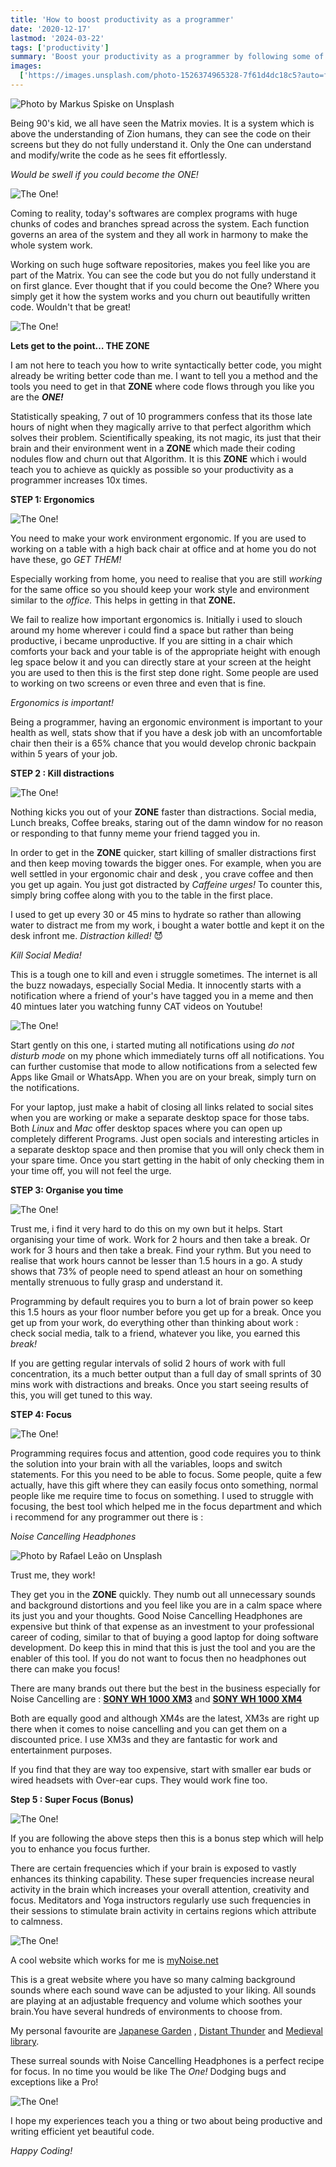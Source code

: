 ```yaml
---
title: 'How to boost productivity as a programmer'
date: '2020-12-17'
lastmod: '2024-03-22'
tags: ['productivity']
summary: 'Boost your productivity as a programmer by following some of my personal experiences, this helps you do more in less time.'
images:
  ['https://images.unsplash.com/photo-1526374965328-7f61d4dc18c5?auto=format&fit=crop&w=1161&q=80']
---
```


![Photo by [Markus Spiske](https://unsplash.com/@markusspiske?utm_source=medium&utm_medium=referral) on [Unsplash](https://unsplash.com?utm_source=medium&utm_medium=referral)](https://images.unsplash.com/photo-1526374965328-7f61d4dc18c5?auto=format&fit=crop&w=1161&q=80)

Being 90's kid, we all have seen the Matrix movies. It is a system which is above the understanding of Zion humans, they can see the code on their screens but they do not fully understand it. Only the One can understand and modify/write the code as he sees fit effortlessly.

_Would be swell if you could become the ONE!_

![The One!](https://media4.giphy.com/media/v1.Y2lkPTc5MGI3NjExOTZkYmFmODViNzFmYWM0YjM4ZjZmYWY5MTk3M2FkZTdlYjI1MTJlZiZlcD12MV9pbnRlcm5hbF9naWZzX2dpZklkJmN0PWc/QS0KOjNRG0tfG/giphy.gif)

Coming to reality, today's softwares are complex programs with huge chunks of codes and branches spread across the system. Each function governs an area of the system and they all work in harmony to make the whole system work.

Working on such huge software repositories, makes you feel like you are part of the Matrix. You can see the code but you do not fully understand it on first glance. Ever thought that if you could become the One? Where you simply get it how the system works and you churn out beautifully written code. Wouldn't that be great!

![The One!](https://i.gifer.com/3oQo.gif)

**Lets get to the point… THE ZONE**

I am not here to teach you how to write syntactically better code, you might already be writing better code than me. I want to tell you a method and the tools you need to get in that **ZONE** where code flows through you like you are the **_ONE!_**

Statistically speaking, 7 out of 10 programmers confess that its those late hours of night when they magically arrive to that perfect algorithm which solves their problem. Scientifically speaking, its not magic, its just that their brain and their environment went in a **ZONE** which made their coding nodules flow and churn out that Algorithm. It is this **ZONE** which i would teach you to achieve as quickly as possible so your productivity as a programmer increases 10x times.

**STEP 1: Ergonomics**

![The One!](https://media0.giphy.com/media/v1.Y2lkPTc5MGI3NjExMWYxYWY4MjkzNGUyMTA4MDEwNjUxOTQxMTg4Y2JhODIzM2FiOGQ3ZiZlcD12MV9pbnRlcm5hbF9naWZzX2dpZklkJmN0PWc/l3vRaWAPakjiEUQow/giphy.gif)

You need to make your work environment ergonomic. If you are used to working on a table with a high back chair at office and at home you do not have these, go _GET THEM!_

Especially working from home, you need to realise that you are still _working_ for the same office so you should keep your work style and environment similar to the _office._ This helps in getting in that **ZONE.**

We fail to realize how important ergonomics is. Initially i used to slouch around my home wherever i could find a space but rather than being productive, i became unproductive. If you are sitting in a chair which comforts your back and your table is of the appropriate height with enough leg space below it and you can directly stare at your screen at the height you are used to then this is the first step done right. Some people are used to working on two screens or even three and even that is fine.

_Ergonomics is important!_

Being a programmer, having an ergonomic environment is important to your health as well, stats show that if you have a desk job with an uncomfortable chair then their is a 65% chance that you would develop chronic backpain within 5 years of your job.

**STEP 2 : Kill distractions**

![The One!](https://media3.giphy.com/media/v1.Y2lkPTc5MGI3NjExZmM3YjI5ZGFhODU3YWFkNzIzMWU3NTJlOWYwNTExYWY5NzlhNTZhYyZlcD12MV9pbnRlcm5hbF9naWZzX2dpZklkJmN0PWc/3oEjIacPJYAJubIDLO/giphy.gif)

Nothing kicks you out of your **ZONE** faster than distractions. Social media, Lunch breaks, Coffee breaks, staring out of the damn window for no reason or responding to that funny meme your friend tagged you in.

In order to get in the **ZONE** quicker, start killing of smaller distractions first and then keep moving towards the bigger ones. For example, when you are well settled in your ergonomic chair and desk , you crave coffee and then you get up again. You just got distracted by _Caffeine urges!_ To counter this, simply bring coffee along with you to the table in the first place.

I used to get up every 30 or 45 mins to hydrate so rather than allowing water to distract me from my work, i bought a water bottle and kept it on the desk infront me. _Distraction killed!_ 😈

_Kill Social Media!_

This is a tough one to kill and even i struggle sometimes. The internet is all the buzz nowadays, especially Social Media. It innocently starts with a notification where a friend of your's have tagged you in a meme and then 40 mintues later you watching funny CAT videos on Youtube!

![The One!](https://i.gifer.com/Egcp.gif)

Start gently on this one, i started muting all notifications using _do not disturb mode_ on my phone which immediately turns off all notifications. You can further customise that mode to allow notifications from a selected few Apps like Gmail or WhatsApp. When you are on your break, simply turn on the notifications.

For your laptop, just make a habit of closing all links related to social sites when you are working or make a separate desktop space for those tabs. Both _Linux_ and _Mac_ offer desktop spaces where you can open up completely different Programs. Just open socials and interesting articles in a separate desktop space and then promise that you will only check them in your spare time. Once you start getting in the habit of only checking them in your time off, you will not feel the urge.

**STEP 3: Organise you time**

![The One!](https://media3.giphy.com/media/v1.Y2lkPTc5MGI3NjExMGE2Yzk3YzkwMTc1NWQ3N2JmZWI4YzJlNTVlYWNiZThkMDMyMTQ5NSZlcD12MV9pbnRlcm5hbF9naWZzX2dpZklkJmN0PWc/zruQbn0E0eva8/giphy.gif)

Trust me, i find it very hard to do this on my own but it helps. Start organising your time of work. Work for 2 hours and then take a break. Or work for 3 hours and then take a break. Find your rythm. But you need to realise that work hours cannot be lesser than 1.5 hours in a go. A study shows that 73% of people need to spend atleast an hour on something mentally strenuous to fully grasp and understand it.

Programming by default requires you to burn a lot of brain power so keep this 1.5 hours as your floor number before you get up for a break. Once you get up from your work, do everything other than thinking about work : check social media, talk to a friend, whatever you like, you earned this _break!_

If you are getting regular intervals of solid 2 hours of work with full concentration, its a much better output than a full day of small sprints of 30 mins work with distractions and breaks. Once you start seeing results of this, you will get tuned to this way.

**STEP 4: Focus**

![The One!](https://media1.giphy.com/media/v1.Y2lkPTc5MGI3NjExNTE5ZWRlMzJiNzRiZDk3ZDVmYjBiNjJlZjI5ODQ2MDExNmIyOThjNCZlcD12MV9pbnRlcm5hbF9naWZzX2dpZklkJmN0PWc/1xnbtgIOKLqpXFBVjn/giphy.gif)

Programming requires focus and attention, good code requires you to think the solution into your brain with all the variables, loops and switch statements. For this you need to be able to focus. Some people, quite a few actually, have this gift where they can easily focus onto something, normal people like me require time to focus on something. I used to struggle with focusing, the best tool which helped me in the focus department and which i recommend for any programmer out there is :

_Noise Cancelling Headphones_

![Photo by [Rafael Leão](https://unsplash.com/@raflfc?utm_source=medium&utm_medium=referral) on [Unsplash](https://unsplash.com?utm_source=medium&utm_medium=referral)](https://cdn-images-1.medium.com/max/12000/0*MAHxljrP6gfrzjmo)

Trust me, they work!

They get you in the **ZONE** quickly. They numb out all unnecessary sounds and background distortions and you feel like you are in a calm space where its just you and your thoughts. Good Noise Cancelling Headphones are expensive but think of that expense as an investment to your professional career of coding, similar to that of buying a good laptop for doing software development. Do keep this in mind that this is just the tool and you are the enabler of this tool. If you do not want to focus then no headphones out there can make you focus!

There are many brands out there but the best in the business especially for Noise Cancelling are : [**SONY WH 1000 XM3**](https://www.sony.com/pk/electronics/headband-headphones/wh-1000xm3) and [**SONY WH 1000 XM4**](https://www.sony.com/pk/electronics/headband-headphones/wh-1000xm4)

Both are equally good and although XM4s are the latest, XM3s are right up there when it comes to noise cancelling and you can get them on a discounted price. I use XM3s and they are fantastic for work and entertainment purposes.

If you find that they are way too expensive, start with smaller ear buds or wired headsets with Over-ear cups. They would work fine too.

**Step 5 : Super Focus (Bonus)**

![The One!](https://media3.giphy.com/media/v1.Y2lkPTc5MGI3NjExY2MxMzhkZWZiMmQwNWVhMmRlZTExZWMwNjc5ZjRkOTFhYzlkZTAxOCZlcD12MV9pbnRlcm5hbF9naWZzX2dpZklkJmN0PWc/QbumCX9HFFDQA/giphy.gif)

If you are following the above steps then this is a bonus step which will help you to enhance you focus further.

There are certain frequencies which if your brain is exposed to vastly enhances its thinking capability. These super frequencies increase neural activity in the brain which increases your overall attention, creativity and focus. Meditators and Yoga instructors regularly use such frequencies in their sessions to stimulate brain activity in certains regions which attribute to calmness.

![The One!](https://media0.giphy.com/media/v1.Y2lkPTc5MGI3NjExMDhmMDEzZDAwNWMxMzBlMzFhNGIwOTI5YjhjMDI5MTc4OTlmYmMzYyZlcD12MV9pbnRlcm5hbF9naWZzX2dpZklkJmN0PWc/l41lJ8ywG1ncm9FXW/giphy.gif)

A cool website which works for me is [myNoise.net](https://mynoise.net)

This is a great website where you have so many calming background sounds where each sound wave can be adjusted to your liking. All sounds are playing at an adjustable frequency and volume which soothes your brain.You have several hundreds of environments to choose from.

My personal favourite are [Japanese Garden](https://mynoise.net/NoiseMachines/japaneseGardenSoundscapeGenerator.php) , [Distant Thunder](https://mynoise.net/NoiseMachines/thunderNoiseGenerator.php) and [Medieval library](https://mynoise.net/NoiseMachines/customMedievalLibrary.php).

These surreal sounds with Noise Cancelling Headphones is a perfect recipe for focus. In no time you would be like The _One!_ Dodging bugs and exceptions like a Pro!

![The One!](https://media2.giphy.com/media/v1.Y2lkPTc5MGI3NjExZTRmNTU5YTkyZjI5ZWQyM2FmYzdlYjNlNjRkYzdjZmFmYmFiMjRlNyZlcD12MV9pbnRlcm5hbF9naWZzX2dpZklkJmN0PWc/eIm624c8nnNbiG0V3g/giphy.gif)

I hope my experiences teach you a thing or two about being productive and writing efficient yet beautiful code.

_Happy Coding!_
